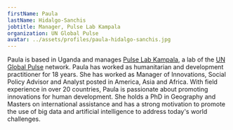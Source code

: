 ```yaml
---
firstName: Paula
lastName: Hidalgo-Sanchis
jobtitle: Manager, Pulse Lab Kampala
organization: UN Global Pulse
avatar: ../assets/profiles/paula-hidalgo-sanchis.jpg
---
```


Paula is based in Uganda and manages [Pulse Lab Kampala](https://www.unglobalpulse.org/kampala), a lab of the [UN Global Pulse](https://www.unglobalpulse.org/) network. Paula has worked as humanitarian and development practitioner for 18 years. She has worked as Manager of Innovations, Social Policy Advisor and Analyst posted in America, Asia and Africa. With field experience in over 20 countries, Paula is passionate about promoting innovations for human development. She holds a PhD in Geography and Masters on international assistance and has a strong motivation to promote the use of big data and artificial intelligence to address today's world challenges.
